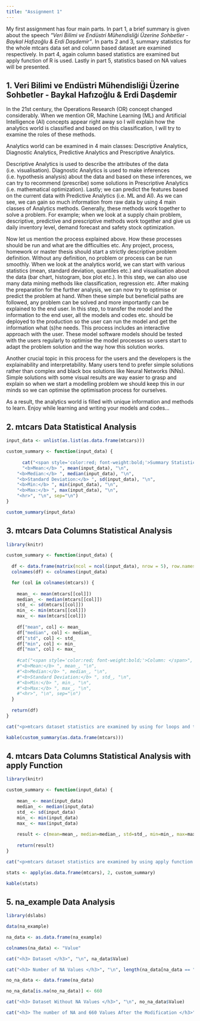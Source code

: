 ```yaml
---
title: "Assignment 1"
---
```


My first assignment has four main parts. In part 1, a brief summary is given about the speech *"Veri Bilimi ve Endüstri Mühendisliği Üzerine Sohbetler - Baykal Hafızoğlu & Erdi Daşdemir"*. In parts 2 and 3, summary statistics for the whole mtcars data set and column based dataset are examined respectively. In part 4, again column based statistics are examined but apply function of R is used. Lastly in part 5, statistics based on NA values will be presented.

## 1. Veri Bilimi ve Endüstri Mühendisliği Üzerine Sohbetler - Baykal Hafızoğlu & Erdi Daşdemir

In the 21st century, the Operations Research (OR) concept changed considerably. When we mention OR, Machine Learning (ML) and Artificial Intelligence (AI) concepts appear right away so I will explain how the analytics world is classified and based on this classification, I will try to examine the roles of these methods.

Analytics world can be examined in 4 main classes: Descriptive Analytics, Diagnostic Analytics, Predictive Analytics and Prescriptive Analytics.

Descriptive Analytics is used to describe the attributes of the data (i.e. visualisation). Diagnostic Analytics is used to make inferences (i.e. hypothesis analysis) about the data and based on these inferences, we can try to recommend (prescribe) some solutions in Prescriptive Analytics (i.e. mathematical optimization). Lastly; we can predict the features based on the current data with Predictive Analytics (i.e. ML and AI). As we can see, we can gain so much information from raw data by using 4 main classes of Analytics methods. Generally, these methods work together to solve a problem. For example; when we look at a supply chain problem, descriptive, predictive and prescriptive methods work together and give us daily inventory level, demand forecast and safety stock optimization.

Now let us mention the process explained above. How these processes should be run and what are the difficulties etc. Any project, process, homework or master thesis should start a strictly descriptive problem definition. Without any definition, no problem or process can be run smoothly. When we look at the analytics world, we can start with various statistics (mean, standard deviation, quantiles etc.) and visualisation about the data (bar chart, histogram, box plot etc.). In this step, we can also use many data mining methods like classification, regression etc. After making the preparation for the further analysis, we can now try to optimise or predict the problem at hand. When these simple but beneficial paths are followed, any problem can be solved and more importantly can be explained to the end user. In this step, to transfer the model and the information to the end user, all the models and codes etc. should be deployed to the production so the user can run the model and get the information what (s)he needs. This process includes an interactive approach with the user. These model software models should be tested with the users regularly to optimise the model processes so users start to adapt the problem solution and the way how this solution works.

Another crucial topic in this process for the users and the developers is the explainability and interpretability. Many users tend to prefer simple solutions rather than complex and black box solutions like Neural Networks (NNs). Simple solutions with some visual results are way easier to grasp and explain so when we start a modelling problem we should keep this in our minds so we can optimise the optimisation process for ourselves.

As a result, the analytics world is filled with unique information and methods to learn. Enjoy while learning and writing your models and codes…

## 2. mtcars Data Statistical Analysis

```r

input_data <- unlist(as.list(as.data.frame(mtcars)))

custom_summary <- function(input_data) {
  
      cat("<span style='color:red; font-weight:bold;'>Summary Statistics of Input Data: </span>", "\n",
      "<b>Mean:</b> ", mean(input_data), "\n",
    "<b>Median:</b> ", median(input_data), "\n",
    "<b>Standard Deviation:</b> ", sd(input_data), "\n",
    "<b>Min:</b> ", min(input_data), "\n",
    "<b>Max:</b> ", max(input_data), "\n",
    "<hr>", "\n", sep="\n")
}

custom_summary(input_data)
```

## 3. mtcars Data Columns Statistical Analysis

```r

library(knitr)

custom_summary <- function(input_data) {
  
  df <- data.frame(matrix(ncol = ncol(input_data), nrow = 5), row.names = c("mean", "median", "std", "min", "max"))
  colnames(df) <- colnames(input_data)

  for (col in colnames(mtcars)) {
    
    mean_ <- mean(mtcars[[col]])
    median_ <- median(mtcars[[col]])
    std_ <- sd(mtcars[[col]])
    min_ <- min(mtcars[[col]])
    max_ <- max(mtcars[[col]])
    
    df["mean", col] <- mean_
    df["median", col] <- median_
    df["std", col] <- std_
    df["min", col] <- min_
    df["max", col] <- max_
    
    #cat("<span style='color:red; font-weight:bold;'>Column: </span>", col, "\n",
    #"<b>Mean:</b> ", mean_, "\n",
    #"<b>Median:</b> ", median_, "\n",
    #"<b>Standard Deviation:</b> ", std_, "\n",
    #"<b>Min:</b> ", min_, "\n",
    #"<b>Max:</b> ", max_, "\n",
    #"<hr>", "\n", sep="\n")
  }
  
  return(df)
}

cat("<p>mtcars dataset statistics are examined by using for loops and the results are given on the following table. Columns are taken from the original dataset and rows are the statistics.</p>")

kable(custom_summary(as.data.frame(mtcars)))
```

## 4. mtcars Data Columns Statistical Analysis with apply Function

```r

library(knitr)

custom_summary <- function(input_data) {
    
    mean_ <- mean(input_data)
    median_ <- median(input_data)
    std_ <- sd(input_data)
    min_ <- min(input_data)
    max_ <- max(input_data)
    
    result <- c(mean=mean_, median=median_, std=std_, min=min_, max=max_)
    
    return(result)
}

cat("<p>mtcars dataset statistics are examined by using apply function and the results are given on the following table. Columns are taken from the original dataset and rows are the statistics.</p>")

stats <- apply(as.data.frame(mtcars), 2, custom_summary)

kable(stats)
```

## 5. na_example Data Analysis

```r

library(dslabs)

data(na_example)

na_data <- as.data.frame(na_example)

colnames(na_data) <- "Value"

cat("<h3> Dataset </h3>", "\n", na_data$Value)

cat("<h3> Number of NA Values </h3>", "\n", length(na_data[na_data == "NA"]))

no_na_data <- data.frame(na_data)

no_na_data[is.na(no_na_data)] <- 660

cat("<h3> Dataset Without NA Values </h3>", "\n", no_na_data$Value)

cat("<h3> The number of NA and 660 Values After the Modification </h3>", "\n", "<i>Total Number of NA is </i>", length(no_na_data[is.na(no_na_data)]), "\n", "<br> <i>Total Number of 660 is </i>", length(na_data[na_data == 660]))
```
